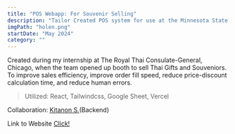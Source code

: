 ```yaml
---
title: "POS Webapp: For Souvenir Selling"
description: "Tailor Created POS system for use at the Minnesota State Festival"
imgPath: "holen.png"
startDate: "May 2024"
category: ""
---
```


Created during my internship at The Royal Thai Consulate-General, Chicago, when the team opened up booth to sell Thai Gifts and Souveniors. To improve sales efficiency, improve order fill speed, reduce price-discount calculation time, and reduce human errors.
  > Utilized: React, Tailwindcss, Google Sheet, Vercel

Collaboration: [Kitanon S.](https://www.linkedin.com/in/kitanon-santabut-872476344/)(Backend)

Link to Website [Click!](https://holen-rtcg.vercel.app/)
